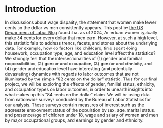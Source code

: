 # Introduction

In discussions about wage disparity, the statement that women make fewer cents on the dollar vs men consistently appears. This post by [the US Department of Labor Blog](https://blog.dol.gov/2024/03/12/what-you-need-to-know-about-the-gender-wage-gap) found that as of 2024, American women typically make 84 cents for every dollar that men earn. However, at such a high level, this statistic fails to address trends, facets, and stories about the underlying data. For example, how do factors like childcare, time spent doing housework, occupation type, age, and education level affect the statistics? We strongly feel that the intersectionalities of (1) gender and familial responsibilities, (2) gender and occupation, (3) gender and ethnicity, and (4) gender and education level have interesting (and potentially devastating) dynamics with regards to labor outcomes that are not illuminated by the simple "82 cents on the dollar" statistic. Thus for our final project, we will be exploring the effects of gender, familial status, ethnicity, and occupation types on labor outcomes, in order to unearth insights into what makes up this "84 cents on the dollar" claim. We will be using data from nationwide surveys conducted by the Bureau of Labor Statistics for our analysis. These surveys contain measures of interest such as the aggregate employment status of the population by sex, age, marital status, and presence/age of children under 18, wage and salary of women and men by major occupational groups, and earnings by gender and ethnicity.